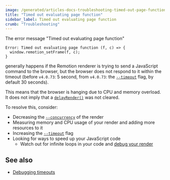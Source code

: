 ```yaml
---
image: /generated/articles-docs-troubleshooting-timed-out-page-function.png
title: "Timed out evaluating page function"
sidebar_label: Timed out evaluating page function
crumb: "Troubleshooting"
---
```


The error message "Timed out evaluating page function"

```
Error: Timed out evaluating page function (f, c) => {
  window.remotion_setFrame(f, c);
}
```

generally happens if the Remotion renderer is trying to send a JavaScript command to the browser, but the browser does not respond to it within the timeout (before `v4.0.73`: 5 second, from `v4.0.73`: the [`--timeout`](/docs/cli/render#--timeout) flag, by default 30 seconds).

This means that the browser is hanging due to CPU and memory overload. It does not imply that a [`delayRender()`](/docs/delay-render) was not cleared.

To resolve this, consider:

- Decreasing the [`--concurrency`](/docs/cli/render#--concurrency) of the render
- Measuring memory and CPU usage of your render and adding more resources to it
- Increasing the [`--timeout`](/docs/cli/render#--timeout) flag
- Looking for ways to speed up your JavaScript code
  - Watch out for infinite loops in your code and [debug your render](/docs/troubleshooting/debug-failed-render)

## See also

- [Debugging timeouts](/docs/timeout)

